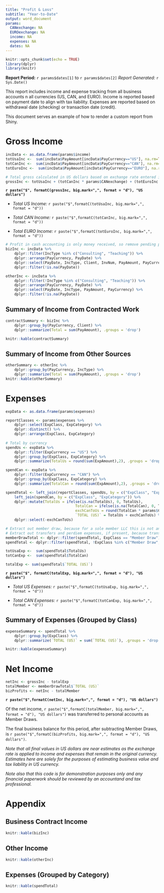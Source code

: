 ```yaml
---
title: "Profit & Loss"
subtitle: "Year-to-Date"
output: word_document
params:
  CANexchange: NA
  EUROexchange: NA
  income: NA
  expenses: NA
  dates: NA
---
```


```r
knitr::opts_chunk$set(echo = TRUE)
library(dplyr)
library(knitr)
```

**Report Period:** `r params$dates[1]` to `r params$dates[2]`
*Report Generated:* `r Sys.Date()`

This report includes income and expense tracking from all business accounts n all currencies (US, CAN, and EURO).  Income is reported based on payment date to align with tax liability.  Expenses are reported based on withdrawal date (checking) or transaction date (credit).

This document serves an example of how to render a custom report from Shiny.

# Gross Income

```r
incData <- as.data.frame(params$income) 
totUsaInc <-  sum(incData$PayAmount[incData$PayCurrency=="US"], na.rm=TRUE)
totCanInc <-  sum(incData$PayAmount[incData$PayCurrency=="CAN"], na.rm=TRUE)
totEuroInc <-  sum(incData$PayAmount[incData$PayCurrency=="EURO"], na.rm=TRUE)

# Total gross calculated in US dollars based on exchange rate entered in Shiny.
grossInc <- totUsaInc + (totCanInc * params$CANexchange) + (totEuroInc * params$EUROexchange)

```

**`r paste("$", formatC(grossInc, big.mark=",", format = "d"), "US dollars")`**

 - *Total US Income:* `r paste("$",formatC(totUsaInc, big.mark=",", format = "d"))`

 - *Total CAN Income:* `r paste("$",formatC(totCanInc, big.mark=",", format = "d"))`

 - *Total EURO Income:* `r paste("$",formatC(totEuroInc, big.mark=",", format = "d"))`


```r

# Profit in cash accounting is only money received, so remove pending payments
bizInc <- incData %>%
	dplyr::filter(IncType %in% c("Consulting", "Teaching")) %>%
	dplyr::arrange(PayCurrency, PayDate) %>%
	dplyr::select(PayDate, IncType, Client, InvNum, PayAmount, PayCurrency) %>%
	dplyr::filter(!is.na(PayDate))

otherInc <- incData %>%
	dplyr::filter(!IncType %in% c("Consulting", "Teaching")) %>%
	dplyr::arrange(PayCurrency, PayDate) %>%
	dplyr::select(PayDate, IncType, PayAmount, PayCurrency) %>%
	dplyr::filter(!is.na(PayDate))
```

## Summary of Income from Contracted Work

```r
contractSummary <- bizInc %>%
	dplyr::group_by(PayCurrency, Client) %>%
	dplyr::summarize(Total = sum(PayAmount), .groups = 'drop')

knitr::kable(contractSummary)
```

## Summary of Income from Other Sources

```r
otherSummary <- otherInc %>%
	dplyr::group_by(PayCurrency, IncType) %>%
	dplyr::summarize(Total = sum(PayAmount), .groups = 'drop')
knitr::kable(otherSummary)
```


# Expenses

```r
expData <- as.data.frame(params$expenses)

reportClasses <- params$expenses %>%
	dplyr::select(ExpClass, ExpCategory) %>%
	dplyr::distinct() %>%
	dplyr::arrange(ExpClass, ExpCategory)
	
# Total by currency
spendUs <- expData %>%
	dplyr::filter(ExpCurrency == "US") %>%
	dplyr::group_by(ExpClass, ExpCategory) %>%
	dplyr::summarize(TotalUs = round(sum(ExpAmount),2), .groups = 'drop')

spendCan <- expData %>%
	dplyr::filter(ExpCurrency == "CAN") %>%
	dplyr::group_by(ExpClass, ExpCategory) %>%
	dplyr::summarize(TotalCan = round(sum(ExpAmount),2), .groups = 'drop')

spendTotal <- left_join(reportClasses, spendUs, by = c("ExpClass", "ExpCategory")) %>%
	left_join(spendCan, by = c("ExpClass", "ExpCategory")) %>%
	dplyr::mutate(TotalUs = ifelse(is.na(TotalUs), 0, TotalUs),
								TotalCan = ifelse(is.na(TotalCan), 0, TotalCan),
								exchCanToUs = round(TotalCan * params$CANexchange),
								`TOTAL (US)` = TotalUs + exchCanToUs) %>%
	dplyr::select(-exchCanToUs)

# Extract out member draw, because for a sole member LLC this is not an expense - but keep to report
# Extract out transfers and perdiem expenses, if present, because transfers are not an expense and per diem is calculated elsewhere
memberDrawTotal <- dplyr::filter(spendTotal, ExpClass == "Member Draw")
spendTotal <- dplyr::filter(spendTotal, !ExpClass %in% c("Member Draw", "Transfer"), !ExpCategory %in% c("Per Diem Expense"))

```

```r
totUsaExp <-  sum(spendTotal$TotalUs)
totCanExp <-  sum(spendTotal$TotalCan)

totalExp <- sum(spendTotal$`TOTAL (US)`)
```

**`r paste("$", formatC(totalExp, big.mark=",", format = "d"), "US dollars")`**

 - *Total US Expenses:* `r paste("$",formatC(totUsaExp, big.mark=",", format = "d"))`

 - *Total CAN Expenses:* `r paste("$",formatC(totCanExp, big.mark=",", format = "d"))`


## Summary of Expenses (Grouped by Class)

```r
expenseSummary <- spendTotal %>%
	dplyr::group_by(ExpClass) %>%
	dplyr::summarize(`TOTAL (US)` = sum(`TOTAL (US)`), .groups = 'drop')

knitr::kable(expenseSummary)
```

# Net Income

```r
netInc <- grossInc - totalExp
totalMember <- memberDrawTotal$`TOTAL (US)`
bizProfits <- netInc - totalMember

```


**`r paste("$",formatC(netInc, big.mark=",", format = "d"), "US dollars")`**

Of the net income, `r paste("$",formatC(totalMember, big.mark=",", format = "d"), "US dollars")` was transferred to personal accounts as Member Draws.

The final business balance for this period, after subtracting Member Draws, is `r paste("$",formatC(bizProfits, big.mark=",", format = "d"), "US dollars")`.

*Note that all final values in US dollars are near estimates as the exchange rate is applied to income and expenses that remain in the original currency.  Estimates here are solely for the purposes of estimating business value and tax liability in US currency.*

*Note also that this code is for demonstration purposes only and any financial paperwork should be reviewed by an accountand and tax professional.*

# Appendix

## Business Contract Income

```r
knitr::kable(bizInc)
```

## Other Income

```r
knitr::kable(otherInc)
```

## Expenses (Grouped by Category)

```r
knitr::kable(spendTotal)
```
